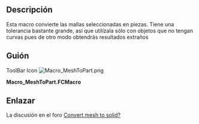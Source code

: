 <languages/>
<div class="mw-translate-fuzzy">
{{Macro/es
|Name=MeshToPart
|Translate=MeshToPart
|Icon=Macro_MeshToPart.png
|Description=Esta macro convierte las mallas seleccionadas en piezas. Tiene una tolerancia bastante grande, así que utilízala sólo con objetos que no tengan curvas pues de otro modo obtendrás resultados extraños
|Author=Wmayer
|Version=1.0
|Date=2011-08-01
|FCVersion=All
|Download=[https://www.freecadweb.org/wiki/images/f/fa/Macro_MeshToPart.png ToolBar Icon]
}}
</div>

<span id="Description"></span>
==Descripción==

Esta macro convierte las mallas seleccionadas en piezas. Tiene una tolerancia bastante grande, así que utilízala sólo con objetos que no tengan curvas pues de otro modo obtendrás resultados extraños

<span id="Script"></span>
==Guión==

ToolBar Icon [[Image:Macro_MeshToPart.png]]

'''Macro_MeshToPart.FCMacro'''

{{MacroCode|code=

import FreeCAD,FreeCADGui,Mesh,Part,MeshPart
 
for obj in FreeCADGui.Selection.getSelection():
    if "Mesh" in obj.PropertiesList:
        faces = []      
        mesh = obj.Mesh
        segments = mesh.getPlanarSegments(0.01) # use rather strict tolerance here
 
        for i in segments:
          if len(i) > 0:
             # a segment can have inner holes
             wires = MeshPart.wireFromSegment(mesh, i)
             # we assume that the exterior boundary is that one with the biggest bounding box
             if len(wires) > 0:
                ext = None
                max_length = 0
                for i in wires:     
                   if i.BoundBox.DiagonalLength > max_length:
                      max_length = i.BoundBox.DiagonalLength
                      ext = i
                wires.remove(ext)
                # all interior wires mark a hole and must reverse their orientation, otherwise Part.Face fails
                for i in wires:
                   i.reverse()
                # make sure that the exterior wires comes as first in the lsit
                wires.insert(0, ext)
                faces.append(Part.Face(wires))
 
        shell=Part.Compound(faces)
        solid = Part.Solid(Part.Shell(faces))
        name = obj.Name
        FreeCAD.ActiveDocument.removeObject(name)
        FreeCAD.ActiveDocument.addObject("Part::Feature",name).Shape = solid
}}
{{clear}}

<span id="Link"></span>
==Enlazar==

<div class="mw-translate-fuzzy">
La discusión en el foro [http://forum.freecadweb.org/viewtopic.php?f=3&t=253&hilit=getPlanarSegments Convert mesh to solid?]
</div>